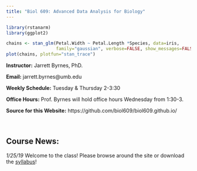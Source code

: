 ```yaml
---
title: "Biol 609: Advanced Data Analysis for Biology"
---
```


```r
library(rstanarm)
library(ggplot2)

chains <- stan_glm(Petal.Width ~ Petal.Length *Species, data=iris, 
                   family="gaussian", verbose=FALSE, show_messages=FALSE)
plot(chains, plotfun="stan_trace")
```

**Instructor:** Jarrett Byrnes, PhD.

**Email:** jarrett.byrnes@umb.edu

**Weekly Schedule:** Tuesday & Thursday 2-3:30

**Office Hours:** Prof. Byrnes will hold office hours Wednesday from 1:30-3.

**Source for this Website:** https://github.com/biol609/biol609.github.io/
&nbsp;  
&nbsp;  
&nbsp;  

## Course News: 
*1/25/19* Welcome to the class! Please browse around the site or download the [syllabus](./syllabus/adv_data_analysis_syllabus_2016a.doc)!

